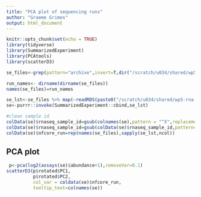 ```yaml
---
title: "PCA plot of sequencing runs"
author: "Graeme Grimes"
output: html_document
---
```


```r
knitr::opts_chunk$set(echo = TRUE)
library(tidyverse)
library(SummarizedExperiment)
library(PCAtools)
library(scatterD3)
```


```r
se_files<-grep(pattern="archive",invert=T,dir("/scratch/u034/shared/wp5-rna-seq/analysis/rnaseq/",pattern = "salmon_merged_gene_counts.rds",recursive = T),value=T)

run_names<- dirname(dirname(se_files))
names(se_files)=run_names

se_lst<-se_files %>% map(~readRDS(paste0("/scratch/u034/shared/wp5-rna-seq/analysis/rnaseq/",.x)))
se<-purrr::invoke(SummarizedExperiment::cbind,se_lst)

#clean sample id
colData(se)$rnaseq_sample_id=gsub(colnames(se),pattern = "^X",replacement = "")
colData(se)$rnaseq_sample_id=gsub(colData(se)$rnaseq_sample_id,pattern="\\.",replacement = "-")
colData(se)$nfcore_run=rep(names(se_files),sapply(se_lst,ncol))
```

## PCA plot


```r
 p<-pca(log2(assays(se)$abundance+1),removeVar=0.1)
scatterD3(p$rotated$PC1,
          p$rotated$PC2,
          col_var = coldata(se)$nfcore_run,
          tooltip_text=colnames(se))
```


